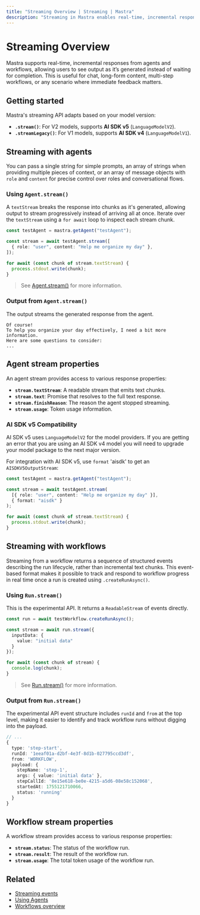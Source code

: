 ```yaml
---
title: "Streaming Overview | Streaming | Mastra"
description: "Streaming in Mastra enables real-time, incremental responses from both agents and workflows, providing immediate feedback as AI-generated content is produced."
---
```



# Streaming Overview


Mastra supports real-time, incremental responses from agents and workflows, allowing users to see output as it’s generated instead of waiting for completion. This is useful for chat, long-form content, multi-step workflows, or any scenario where immediate feedback matters.

## Getting started

Mastra's streaming API adapts based on your model version:

- **`.stream()`**: For V2 models, supports **AI SDK v5** (`LanguageModelV2`).
- **`.streamLegacy()`**: For V1 models, supports **AI SDK v4** (`LanguageModelV1`).

## Streaming with agents

You can pass a single string for simple prompts, an array of strings when providing multiple pieces of context, or an array of message objects with `role` and `content` for precise control over roles and conversational flows.

### Using `Agent.stream()`

A `textStream` breaks the response into chunks as it's generated, allowing output to stream progressively instead of arriving all at once.  Iterate over the `textStream` using a `for await` loop to inspect each stream chunk.

```typescript {3,7} showLineNumbers copy
const testAgent = mastra.getAgent("testAgent");

const stream = await testAgent.stream([
  { role: "user", content: "Help me organize my day" },
]);

for await (const chunk of stream.textStream) {
  process.stdout.write(chunk);
}
```

> See [Agent.stream()](../../reference/agents/stream.mdx) for more information.

### Output from `Agent.stream()`

The output streams the generated response from the agent.

```text
Of course!
To help you organize your day effectively, I need a bit more information.
Here are some questions to consider:
...
```

## Agent stream properties

An agent stream provides access to various response properties:

- **`stream.textStream`**: A readable stream that emits text chunks.
- **`stream.text`**: Promise that resolves to the full text response.
- **`stream.finishReason`**: The reason the agent stopped streaming.
- **`stream.usage`**: Token usage information.


### AI SDK v5 Compatibility

AI SDK v5 uses `LanguageModelV2` for the model providers. If you are getting an error that you are using an AI SDK v4 model you will need to upgrade your model package to the next major version.

For integration with AI SDK v5, use `format` 'aisdk' to get an `AISDKV5OutputStream`:

```typescript {5} showLineNumbers copy
const testAgent = mastra.getAgent("testAgent");

const stream = await testAgent.stream(
  [{ role: "user", content: "Help me organize my day" }],
  { format: "aisdk" }
);

for await (const chunk of stream.textStream) {
  process.stdout.write(chunk);
}
```

## Streaming with workflows

Streaming from a workflow returns a sequence of structured events describing the run lifecycle, rather than incremental text chunks. This event-based format makes it possible to track and respond to workflow progress in real time once a run is created using `.createRunAsync()`.

### Using `Run.stream()`

This is the experimental API. It returns a `ReadableStream` of events directly.

```typescript {3,9} showLineNumbers copy
const run = await testWorkflow.createRunAsync();

const stream = await run.stream({
  inputData: {
    value: "initial data"
  }
});

for await (const chunk of stream) {
  console.log(chunk);
}
```

> See [Run.stream()](../../reference/workflows/run-methods/stream.mdx) for more information.

### Output from `Run.stream()`

The experimental API event structure includes `runId` and `from` at the top level, making it easier to identify and track workflow runs without digging into the payload.

```typescript
// ...
{
  type: 'step-start',
  runId: '1eeaf01a-d2bf-4e3f-8d1b-027795ccd3df',
  from: 'WORKFLOW',
  payload: {
    stepName: 'step-1',
    args: { value: 'initial data' },
    stepCallId: '8e15e618-be0e-4215-a5d6-08e58c152068',
    startedAt: 1755121710066,
    status: 'running'
  }
}
```

## Workflow stream properties

A workflow stream provides access to various response properties:

- **`stream.status`**: The status of the workflow run.
- **`stream.result`**: The result of the workflow run.
- **`stream.usage`**: The total token usage of the workflow run.

## Related

- [Streaming events](./events.mdx)
- [Using Agents](../agents/overview.mdx)
- [Workflows overview](../workflows/overview.mdx)
